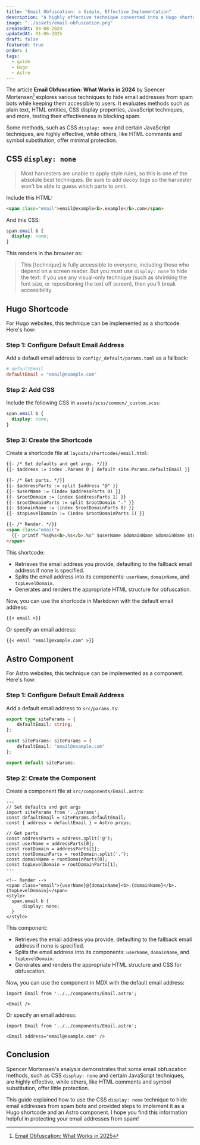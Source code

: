 ```yaml
---
title: "Email Obfuscation: a Simple, Effective Implementation"
description: "A highly effective technique converted into a Hugo shortcode and Astro component."
image: "../assets/email-obfuscation.png"
createdAt: 04-08-2024
updatedAt: 01-06-2025
draft: false
featured: true
order: 1
tags:
  - guide
  - Hugo
  - Astro
---
```


The article **Email Obfuscation: What Works in 2024** by Spencer Mortensen[^1] explores various techniques to hide email addresses from spam bots while keeping them accessible to users. It evaluates methods such as plain text, HTML entities, CSS display properties, JavaScript techniques, and more, testing their effectiveness in blocking spam.

Some methods, such as CSS `display: none` and certain JavaScript techniques, are highly effective, while others, like HTML comments and symbol substitution, offer minimal protection.

## CSS `display: none`

> Most harvesters are unable to apply style rules, so this is one of the absolute best techniques. Be sure to add *decoy tags* so the harvester won't be able to guess which parts to omit.

Include this HTML:

```html
<span class="email">email@example<b>.example</b>.com</span>
```

And this CSS:

```css
span.email b {
  display: none;
}
```

This renders in the browser as:

<Card>

<Email />

</Card>

> This [technique] is fully accessible to everyone, including those who depend on a screen reader. But you *must* use `display: none` to hide the text: if you use any visual-only technique (such as shrinking the font size, or repositioning the text off screen), then you'll break accessibility.

## Hugo Shortcode

For Hugo websites, this technique can be implemented as a shortcode. Here's how:

### Step 1: Configure Default Email Address
Add a default email address to `config/_default/params.toml` as a fallback:

```toml title="params.toml"
# defaultEmail
defaultEmail = "email@example.com"
```

### Step 2: Add CSS
Include the following CSS in `assets/scss/common/_custom.scss`:

```css title="_custom.scss"
span.email b {
  display: none;
}
```

### Step 3: Create the Shortcode
Create a shortcode file at `layouts/shortcodes/email.html`:

```html title="email.html" {2, 6, 9-10}
{{- /* Set defaults and get args. */}}
{{- $address := index .Params 0 | default site.Params.defaultEmail }}

{{- /* Get parts. */}}
{{- $addressParts := split $address "@" }}
{{- $userName := (index $addressParts 0) }}
{{- $rootDomain := (index $addressParts 1) }}
{{- $rootDomainParts := split $rootDomain "." }}
{{- $domainName := (index $rootDomainParts 0) }}
{{- $topLevelDomain := (index $rootDomainParts 1) }}

{{- /* Render. */}}
<span class="email">
  {{- printf "%s@%s<b>.%s</b>.%s" $userName $domainName $domainName $topLevelDomain | safeHTML -}}
</span>
```

This shortcode:

- Retrieves the email address you provide, defaulting to the fallback email address if none is specified.
- Splits the email address into its components: `userName`, `domainName`, and `topLevelDomain`.
- Generates and renders the appropriate HTML structure for obfuscation.

Now, you can use the shortcode in Markdown with the default email address:

```md
{{< email >}}
```

Or specify an email address:

```md
{{< email "email@example.com" >}}
```

## Astro Component

For Astro websites, this technique can be implemented as a component. Here's how:

### Step 1: Configure Default Email Address
Add a default email address to `src/params.ts`:

```ts title="params.ts"
export type siteParams = {
    defaultEmail: string;
};

const siteParams: siteParams = {
    defaultEmail: "email@example.com"
};

export default siteParams;
```

### Step 2: Create the Component
Create a component file at `src/components/Email.astro`:

```astro title="Email.astro" {5, 9, 12-13}
---
// Set defaults and get args
import siteParams from '../params';
const defaultEmail = siteParams.defaultEmail;
const { address = defaultEmail } = Astro.props;

// Get parts
const addressParts = address.split('@');
const userName = addressParts[0];
const rootDomain = addressParts[1];
const rootDomainParts = rootDomain.split('.');
const domainName = rootDomainParts[0];
const topLevelDomain = rootDomainParts[1];
---

<!-- Render -->
<span class="email">{userName}@{domainName}<b>.{domainName}</b>.{topLevelDomain}</span>
<style>
  span.email b {
      display: none;
  }
</style>
```

This component:

- Retrieves the email address you provide, defaulting to the fallback email address if none is specified.
- Splits the email address into its components: `userName`, `domainName`, and `topLevelDomain`.
- Generates and renders the appropriate HTML structure and CSS for obfuscation.

Now, you can use the component in MDX with the default email address:

```mdx
import Email from '../../components/Email.astro';

<Email />
```

Or specify an email address:

```mdx
import Email from '../../components/Email.astro';

<Email address="email@example.com" />
```

## Conclusion

Spencer Mortensen's analysis demonstrates that some email obfuscation methods, such as CSS `display: none` and certain JavaScript techniques, are highly effective, while others, like HTML comments and symbol substitution, offer little protection.

This guide explained how to use the CSS `display: none` technique to hide email addresses from spam bots and provided steps to implement it as a Hugo shortcode and an Astro component. I hope you find this information helpful in protecting your email addresses from spam!

[^1]: [Email Obfuscation: What Works in 2025](https://spencermortensen.com/articles/email-obfuscation/)
